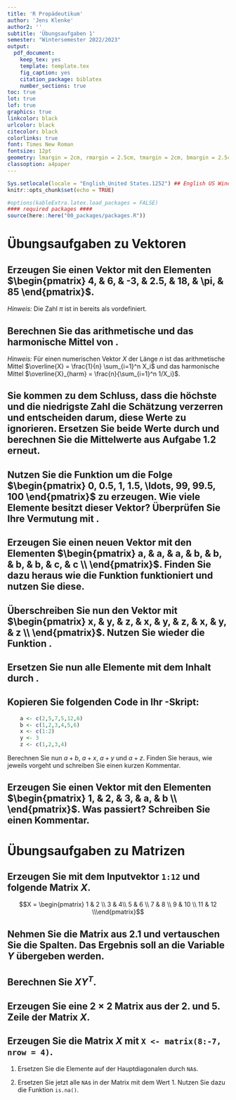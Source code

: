 ```yaml
---
title: 'R Propädeutikum'
author: 'Jens Klenke'
author2: ''
subtitle: 'Übungsaufgaben 1'
semester: "Wintersemester 2022/2023"
output:
  pdf_document:
    keep_tex: yes
    template: template.tex
    fig_caption: yes
    citation_package: biblatex
    number_sections: true
toc: true
lot: true
lof: true
graphics: true
linkcolor: black
urlcolor: black
citecolor: black
colorlinks: true
font: Times New Roman
fontsize: 12pt
geometry: lmargin = 2cm, rmargin = 2.5cm, tmargin = 2cm, bmargin = 2.5cm
classoption: a4paper
---
```


```r
Sys.setlocale(locale = "English_United States.1252") ## English US Windows
knitr::opts_chunk$set(echo = TRUE)

#options(kableExtra.latex.load_packages = FALSE)
#### required packages ####
source(here::here("00_packages/packages.R"))
```

# Übungsaufgaben zu Vektoren 

## Erzeugen Sie einen Vektor \texttt{numbers} mit den Elementen $\begin{pmatrix} 4, & 6, & -3, & 2.5, & 18, & \pi, &  85 \end{pmatrix}$.

*Hinweis:* Die Zahl $\pi$ ist in \texttt{R} bereits als \texttt{pi} vordefiniert.

## Berechnen Sie das arithmetische und das harmonische Mittel von \texttt{numbers}.

*Hinweis:* Für einen numerischen Vektor $X$ der Länge $n$ ist das arithmetische Mittel $\overline{X} = \frac{1}{n} \sum_{i=1}^n X_i$ und das harmonische Mittel $\overline{X}_{harm} = \frac{n}{\sum_{i=1}^n 1/X_i}$.

## Sie kommen zu dem Schluss, dass die höchste und die niedrigste Zahl die Schätzung verzerren und entscheiden darum, diese Werte zu ignorieren. Ersetzen Sie beide Werte durch \texttt{NA} und berechnen Sie die Mittelwerte aus Aufgabe 1.2 erneut.


## Nutzen Sie die Funktion \texttt{seq()} um die Folge \linebreak $\begin{pmatrix} 0, 0.5, 1, 1.5, \ldots, 99, 99.5, 100 \end{pmatrix}$ zu erzeugen. Wie viele Elemente besitzt dieser Vektor? Überprüfen Sie Ihre Vermutung mit \texttt{length()}.

## Erzeugen Sie einen neuen Vektor \texttt{characters} mit den Elementen $\begin{pmatrix} a, & a, & a,  & b, & b, & b, & b, & c, & c \\ \end{pmatrix}$. Finden Sie dazu heraus wie die Funktion \texttt{rep()} funktioniert und nutzen Sie diese. 


## Überschreiben Sie nun den Vektor  \texttt{characters}  mit \linebreak  $\begin{pmatrix} x, & y, & z, & x, & y, & z, & x, & y, & z \\ \end{pmatrix}$. Nutzen Sie wieder die Funktion \texttt{rep()}.


## Ersetzen Sie nun alle Elemente mit dem Inhalt \texttt{"z"} durch \texttt{"v"}.


## Kopieren Sie folgenden Code in Ihr \texttt{R}-Skript:

```r
    a <- c(2,5,7,5,12,6)
    b <- c(1,2,3,4,5,6)
    x <- c(1:2)
    y <- 3
    z <- c(1,2,3,4)
```
    
Berechnen Sie nun $a+b$, $a+x$, $a+y$ und $a+z$. Finden Sie heraus, wie \texttt{R} jeweils vorgeht und schreiben Sie einen kurzen Kommentar.



## Erzeugen Sie einen Vektor mit den Elementen $\begin{pmatrix} 1, & 2, & 3, & a, & b \\ \end{pmatrix}$. Was passiert? Schreiben Sie einen Kommentar.

\vspace{1cm}

# Übungsaufgaben zu Matrizen 

## Erzeugen Sie mit dem Inputvektor `1:12` und \texttt{matrix()} folgende Matrix $X$.

$$X = \begin{pmatrix} 1 & 2 \\ 3 & 4\\ 5 & 6 \\ 7 & 8 \\
9 & 10 \\ 11 & 12 \\\end{pmatrix}$$

\vspace{0.5cm}

## Nehmen Sie die Matrix aus 2.1 und vertauschen Sie die Spalten. Das Ergebnis soll an die Variable $Y$ übergeben werden. 

\vspace{0.5cm}

## Berechnen Sie $XY^{T}$.

\vspace{0.5cm}

## Erzeugen Sie eine $2 \times 2$ Matrix aus der 2. und 5. Zeile der Matrix $X$.

\vspace{0.5cm}

##  Erzeugen Sie die Matrix $X$ mit `X <- matrix(8:-7, nrow = 4)`.

1. Ersetzen Sie die Elemente auf der Hauptdiagonalen durch `NA`s. 

1. Ersetzen Sie jetzt alle `NA`s in der Matrix mit dem Wert $1$. Nutzen Sie dazu die Funktion `is.na()`.
